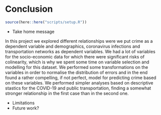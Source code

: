 # Conclusion

```r
source(here::here("scripts/setup.R"))
```

* Take home message

In this project we explored different relationships were we put crime as a dependent variable and demographics, coronavirus infections and transportation networks as dependent variables. We had a lot of variables for the socio-economic data for which there were significant risks of colinearity, which is why we spent some time on variable selection and modelling for this dataset. We performed some transformations on the variables in order to normalise the distribution of errors and in the end found a rather compelling, if not perfect, model for predicting crime based on these variables. 
We performed simpler analyses based on descriptive stastics for the COVID-19 and public transportation, finding a somewhat stronger relationship in the first case than in the second one. 


* Limitations
* Future work?
